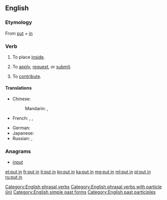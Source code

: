 {{also|putin|Putin|puțin}}
==English==

===Etymology===
From [[put]] + [[in]]

===Verb===
{{en-verb|head=[[put]] [[in]]|puts in|putting in|put in}}

# {{context|transitive|lang=en}} To place [[inside]].
#: {{usex|lang=en|Just '''put in''' the key for the ignition and turn it.}}
# {{context|intransitive|lang=en}} To [[apply]], [[request]], or [[submit]].
#: {{usex|lang=en|I'm going to the bank to '''put in''' for a transfer.}}
# {{context|transitive|lang=en}} To [[contribute]].
#: {{usex|lang=en|I '''put in''' an extra hour at work today.}}

====Translations====
{{trans-top|to place inside}}
* Chinese:
*: Mandarin: {{t+|cmn|投入|tr=tóurù|sc=Hani}}, {{t+|cmn|插入|tr=chārù|sc=Hani}}
* French: {{t+|fr|mettre}}, {{t+|fr|insérer}}, {{t+|fr|fourrer}}
{{trans-mid}}
* German: {{t+|de|einsetzen}}
* Japanese: {{t|ja|入れる|tr=いれる, ireru|sc=Jpan}}
* Russian: {{t+|ru|вставлять|impf|tr=vstavljátʹ|sc=Cyrl}}, {{t+|ru|вставить|pf|tr=vstávitʹ|sc=Cyrl}}
{{trans-bottom}}

===Anagrams===
* [[input#English|input]]

[[Category:English phrasal verbs]]
[[Category:English phrasal verbs with particle (in)]]
[[Category:English simple past forms]]
[[Category:English past participles]]

[[et:put in]]
[[fr:put in]]
[[it:put in]]
[[kn:put in]]
[[ka:put in]]
[[mg:put in]]
[[ml:put in]]
[[pl:put in]]
[[ru:put in]]